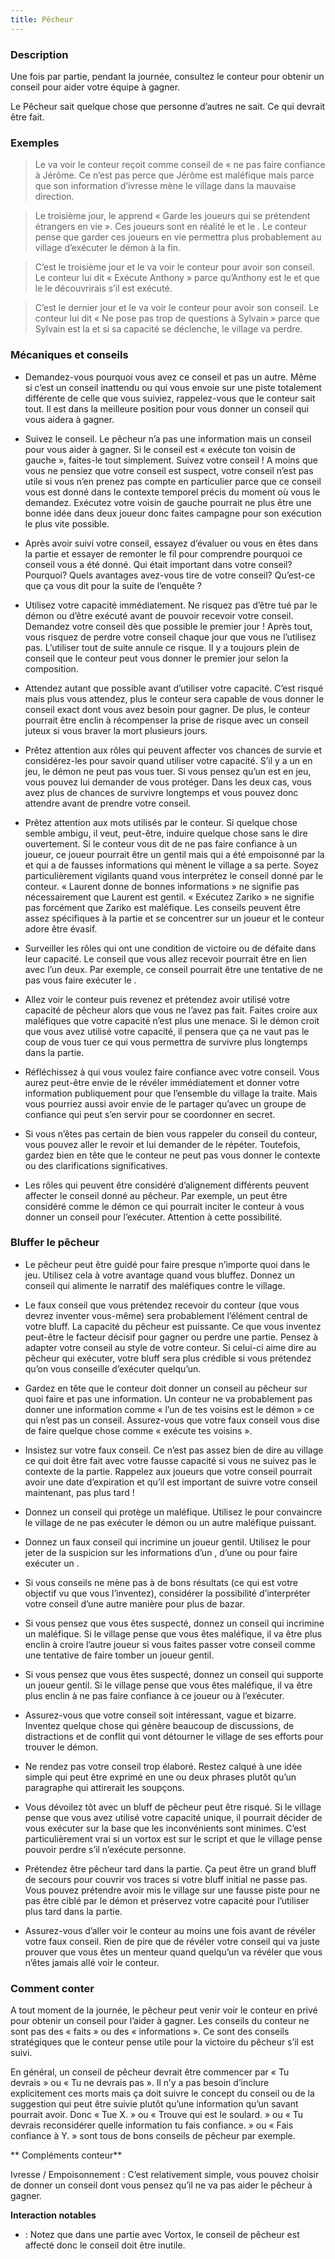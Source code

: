 ```yaml
---
title: Pêcheur
---
```



<Role PECHEUR header />

### Description

Une fois par partie, pendant la journée, consultez le conteur pour obtenir un conseil pour aider votre équipe à gagner.

Le Pêcheur sait quelque chose que personne d’autres ne sait. Ce qui devrait être fait. 

### Exemples

> Le <Role PECHEUR /> va voir le conteur reçoit comme conseil de « ne pas faire confiance à Jérôme. Ce n’est pas perce que Jérôme est maléfique mais parce que son information d’ivresse mène le village dans la mauvaise direction.

> Le troisième jour, le <Role PECHEUR /> apprend « Garde les joueurs qui se prétendent étrangers en vie ». Ces joueurs sont en réalité le <Role MALADROIT /> et le <Role PROPHETE_DE_L_EFFROI />. Le conteur pense que garder ces joueurs en vie permettra plus probablement au village d’exécuter le démon à la fin.

> C’est le troisième jour et le <Role PECHEUR /> va voir le conteur pour avoir son conseil. Le conteur lui dit « Exécute Anthony » parce qu’Anthony est le <Role SOULARD /> et que le <Role CROQUE_MORT /> le découvrirais s’il est exécuté.

> C’est le dernier jour et le <Role PECHEUR /> va voir le conteur pour avoir son conseil. Le conteur lui dit « Ne pose pas trop de questions à Sylvain » parce que Sylvain est la <Role BETE_DE_FOIRE /> et si sa capacité se déclenche, le village va perdre.

### Mécaniques et conseils

- Demandez-vous pourquoi vous avez ce conseil et pas un autre. Même si c’est un conseil inattendu ou qui vous envoie sur une piste totalement différente de celle que vous suiviez, rappelez-vous que le conteur sait tout. Il est dans la meilleure position pour vous donner un conseil qui vous aidera à gagner.

- Suivez le conseil. Le pêcheur n’a pas une information mais un conseil pour vous aider à gagner. Si le conseil est « exécute ton voisin de gauche », faites-le tout simplement. Suivez votre conseil ! A moins que vous ne pensiez que votre conseil est suspect, votre conseil n’est pas utile si vous n’en prenez pas compte en particulier parce que ce conseil vous est donné dans le contexte temporel précis du moment où vous le demandez. Exécutez votre voisin de gauche pourrait ne plus être une bonne idée dans deux joueur donc faites campagne pour son exécution le plus vite possible.

- Après avoir suivi votre conseil, essayez d’évaluer ou vous en êtes dans la partie et essayer de remonter le fil pour comprendre pourquoi ce conseil vous a été donné. Qui était important dans votre conseil? Pourquoi? Quels avantages avez-vous tire de votre conseil? Qu’est-ce que ça vous dit pour la suite de l’enquête ? 

- Utilisez votre capacité immédiatement. Ne risquez pas d’être tué par le démon ou d’être exécuté avant de pouvoir recevoir votre conseil. Demandez votre conseil dès que possible le premier jour ! Après tout, vous risquez de perdre votre conseil chaque jour que vous ne l’utilisez pas. L’utiliser tout de suite annule ce risque. Il y a toujours plein de conseil que le conteur peut vous donner le premier jour selon la composition.

- Attendez autant que possible avant d’utiliser votre capacité. C’est risqué mais plus vous attendez, plus le conteur sera capable de vous donner le conseil exact dont vous avez besoin pour gagner. De plus, le conteur pourrait être enclin à récompenser la prise de risque avec un conseil juteux si vous braver la mort plusieurs jours.

- Prêtez attention aux rôles qui peuvent affecter vos chances de survie et considérez-les pour savoir quand utiliser votre capacité. S’il y a un <Role LEVIATHAN /> en jeu, le démon ne peut pas vous tuer. Si vous pensez qu’un <Role MOINE /> est en jeu, vous pouvez lui demander de vous protéger. Dans les deux cas, vous avez plus de chances de survivre longtemps et vous pouvez donc attendre avant de prendre votre conseil.

- Prêtez attention aux mots utilisés par le conteur. Si quelque chose semble ambigu, il veut, peut-être, induire quelque chose sans le dire ouvertement. Si le conteur vous dit de ne pas faire confiance à un joueur, ce joueur pourrait être un <Role EMPATHIQUE /> gentil mais qui a été empoisonné par la <Role VEUVE_NOIRE /> et qui a de fausses informations qui mènent le village a sa perte. Soyez particulièrement vigilants quand vous interprétez le conseil donné par le conteur. « Laurent donne de bonnes informations » ne signifie pas nécessairement que Laurent est gentil. « Exécutez Zariko » ne signifie pas forcément que Zariko est maléfique. Les conseils peuvent être assez spécifiques à la partie et se concentrer sur un joueur et le conteur adore être évasif.

- Surveiller les rôles qui ont une condition de victoire ou de défaite dans leur capacité. Le conseil que vous allez recevoir pourrait être en lien avec l’un deux. Par exemple, ce conseil pourrait être une tentative de ne pas vous faire exécuter le <Role GOBELIN />.

- Allez voir le conteur puis revenez et prétendez avoir utilisé votre capacité de pêcheur alors que vous ne l’avez pas fait. Faites croire aux maléfiques que votre capacité n’est plus une menace. Si le démon croit que vous avez utilisé votre capacité, il pensera que ça ne vaut pas le coup de vous tuer ce qui vous permettra de survivre plus longtemps dans la partie.

- Réfléchissez à qui vous voulez faire confiance avec votre conseil. Vous aurez peut-être envie de le révéler immédiatement et donner votre information publiquement pour que l’ensemble du village la traite. Mais vous pourriez aussi avoir envie de le partager qu’avec un groupe de confiance qui peut s’en servir pour se coordonner en secret.

- Si vous n’êtes pas certain de bien vous rappeler du conseil du conteur, vous pouvez aller le revoir et lui demander de le répéter. Toutefois, gardez bien en tête que le conteur ne peut pas vous donner le contexte ou des clarifications significatives.

- Les rôles qui peuvent être considéré d’alignement différents peuvent affecter le conseil donné au pêcheur. Par exemple, un <Role RECLUS /> peut être considéré comme le démon ce qui pourrait inciter le conteur à vous donner un conseil pour l’exécuter. Attention à cette possibilité.

### Bluffer le pêcheur

- Le pêcheur peut être guidé pour faire presque n’importe quoi dans le jeu. Utilisez cela à votre avantage quand vous bluffez. Donnez un conseil qui alimente le narratif des maléfiques contre le village.

- Le faux conseil que vous prétendez recevoir du conteur (que vous devrez inventer vous-même) sera probablement l’élément central de votre bluff. La capacité du pêcheur est puissante. Ce que vous inventez peut-être le facteur décisif pour gagner ou perdre une partie. Pensez à adapter votre conseil au style de votre conteur. Si celui-ci aime dire au pêcheur qui exécuter, votre bluff sera plus crédible si vous prétendez qu’on vous conseille d’exécuter quelqu’un.

- Gardez en tête que le conteur doit donner un conseil au pêcheur sur quoi faire et pas une information. Un conteur ne va probablement pas donner une information comme « l’un de tes voisins est le démon » ce qui n’est pas un conseil. Assurez-vous que votre faux conseil vous dise de faire quelque chose comme « exécute tes voisins ».

- Insistez sur votre faux conseil. Ce n’est pas assez bien de dire au village ce qui doit être fait avec votre fausse capacité si vous ne suivez pas le contexte de la partie. Rappelez aux joueurs que votre conseil pourrait avoir une date d’expiration et qu’il est important de suivre votre conseil maintenant, pas plus tard !

- Donnez un conseil qui protège un maléfique. Utilisez le pour convaincre le village de ne pas exécuter le démon ou un autre maléfique puissant.

- Donnez un faux conseil qui incrimine un joueur gentil. Utilisez le pour jeter de la suspicion sur les informations d’un <Role CROQUE_MORT />, d’une <Role VOYANTE /> ou pour faire exécuter un <Role VERTUEUX />.

- Si vous conseils ne mène pas à de bons résultats (ce qui est votre objectif vu que vous l’inventez), considérer la possibilité d’interpréter votre conseil d’une autre manière pour plus de bazar.

- Si vous pensez que vous êtes suspecté, donnez un conseil qui incrimine un maléfique. Si le village pense que vous êtes maléfique, il va être plus enclin à croire l’autre joueur si vous faites passer votre conseil comme une tentative de faire tomber un joueur gentil.

- Si vous pensez que vous êtes suspecté, donnez un conseil qui supporte un joueur gentil. Si le village pense que vous êtes maléfique, il va être plus enclin à ne pas faire confiance à ce joueur ou à l’exécuter.

- Assurez-vous que votre conseil soit intéressant, vague et bizarre. Inventez quelque chose qui génère beaucoup de discussions, de distractions et de conflit qui vont détourner le village de ses efforts pour trouver le démon.

- Ne rendez pas votre conseil trop élaboré. Restez calqué à une idée simple qui peut être exprimé en une ou deux phrases plutôt qu’un paragraphe qui attirerait les soupçons.

- Vous dévoilez tôt avec un bluff de pêcheur peut être risqué. Si le village pense que vous avez utilisé votre capacité unique, il pourrait décider de vous exécuter sur la base que les inconvénients sont minimes. C’est particulièrement vrai si un vortox est sur le script et que le village pense pouvoir perdre s’il n’exécute personne.

- Prétendez être pêcheur tard dans la partie. Ça peut être un grand bluff de secours pour couvrir vos traces si votre bluff initial ne passe pas. Vous pouvez prétendre avoir mis le village sur une fausse piste pour ne pas être ciblé par le démon et préservez votre capacité pour l’utiliser plus tard dans la partie.

- Assurez-vous d’aller voir le conteur au moins une fois avant de révéler votre faux conseil. Rien de pire que de révéler votre conseil qui va juste prouver que vous êtes un menteur quand quelqu’un va révéler que vous n’êtes jamais allé voir le conteur.

### Comment conter

A tout moment de la journée, le pêcheur peut venir voir le conteur en privé pour obtenir un conseil pour l’aider à gagner. Les conseils du conteur ne sont pas des « faits » ou des « informations ». Ce sont des conseils stratégiques que le conteur pense utile pour la victoire du pêcheur s’il est suivi.

En général, un conseil de pêcheur devrait être commencer par « Tu devrais » ou « Tu ne devrais pas ». Il n’y a pas besoin d’inclure explicitement ces morts mais ça doit suivre le concept du conseil ou de la suggestion qui peut être suivie plutôt qu’une information qu’un savant pourrait avoir. Donc « Tue X. » ou « Trouve qui est le soulard. » ou « Tu devrais reconsidérer quelle information tu fais confiance. » ou « Fais confiance à Y. » sont tous de bons conseils de pêcheur par exemple.

** Compléments conteur**

Ivresse / Empoisonnement : C’est relativement simple, vous pouvez choisir de donner un conseil dont vous pensez qu’il ne va pas aider le pêcheur à gagner.

**Interaction notables**

- <Role VORTOX /> : Notez que dans une partie avec Vortox, le conseil de pêcheur est affecté donc le conseil doit être inutile.
